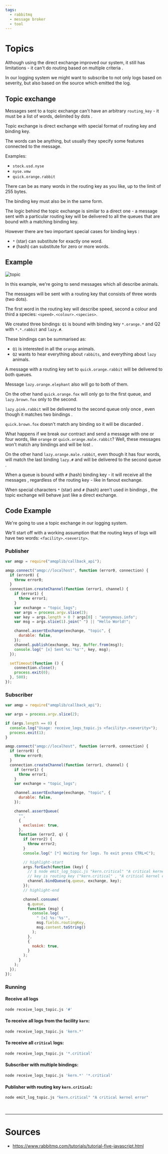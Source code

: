 ```yaml
---
tags:
  - rabbitmq
  - message broker
  - tool
---
```


# Topics

Although using the direct exchange improved our system, it still has limitations - it can't do routing based on <Color color="var(--secondary-font-color)"> multiple criteria </Color>.

In our logging system we might want to subscribe to not only logs based on severity, but also <Color color="var(--secondary-font-color)"> based on the source which emitted </Color> the log.

## Topic exchange

Messages sent to a topic exchange can't have an arbitrary `routing_key` - it <Color color="var(--secondary-font-color)"> must be a list of words, delimited by dots </Color>.

<Admonition type="info" title="//\\" icon="">

Topic exchange is direct exchange with special format of routing key and binding key.

</Admonition>

The words can be anything, but usually they specify some features connected to the message.

Examples:

- `stock.usd.nyse`
- `nyse.vmw`
- `quick.orange.rabbit`

<Admonition type="caution" title="caution">

There can be as many words in the routing key as you like, up to the limit of 255 bytes.

</Admonition>

<Admonition type="note" title="note">

The binding key must also be in the same form.

</Admonition>

The logic behind the topic exchange is similar to a direct one - a message sent with a particular routing key will be delivered to all the queues that are bound with a matching binding key.

However there are two important special cases for <Color color="var(--secondary-font-color)"> binding keys </Color>:

- `*` (star) can substitute for exactly one word.
- `#` (hash) can substitute for zero or more words.

## Example

![topic](../assets/topic.png)

In this example, we're going to send messages which all describe animals.

The messages will be sent with a routing key that consists of three words (two dots).

The first word in the routing key will describe speed, second a colour and third a species: `<speed>.<colour>.<species>`.

We created three bindings: `Q1` is bound with binding key `*.orange.*` and Q2 with `*.*.rabbit` and `lazy.#`.

These bindings can be summarised as:

- `Q1` is interested in all the `orange` animals.
- `Q2` wants to hear everything about `rabbits`, and everything about `lazy` animals.

A message with a <Color color="var(--secondary-font-color)"> routing key </Color> set to `quick.orange.rabbit` will be delivered to both queues.

Message `lazy.orange.elephant` also will go to both of them.

On the other hand `quick.orange.fox` will <Color color="var(--secondary-font-color)"> only </Color> go to the first queue, and `lazy.brown.fox` <Color color="var(--secondary-font-color)"> only </Color> to the second.

`lazy.pink.rabbit` will be delivered to the second queue <Color color="var(--primary-font-color)"> only once </Color>, even though <Color color="var(--secondary-font-color)"> it matches two bindings </Color>.

`quick.brown.fox` <Color color="var(--secondary-font-color)"> doesn't match any binding </Color> so it will be <Color color="var(--primary-font-color)"> discarded </Color>.

What happens if we break our contract and send a message with one or four words, like `orange` or `quick.orange.male.rabbit`? Well, these <Color color="var(--secondary-font-color)"> messages won't match any bindings </Color> and <Color color="var(--secondary-font-color)"> will be lost </Color>.

On the other hand `lazy.orange.male.rabbit`, even though it has four words, will <Color color="var(--secondary-font-color)"> match the last binding </Color> `lazy.#` and will be <Color color="var(--secondary-font-color)"> delivered to the second queue </Color>.

<Admonition type="note" title="note">

When a queue is bound with `#` (hash) binding key - it will <Color color="var(--secondary-font-color)"> receive all the messages </Color>, regardless of the routing key - like in fanout exchange.

</Admonition>

<Admonition type="note" title="note">

When special characters `*` (star) and `#` (hash) <Color color="var(--secondary-font-color)"> aren't used </Color> <Color color="var(--primary-font-color)"> in bindings </Color>, the topic exchange will behave just like a direct exchange.

</Admonition>

## Code Example

We're going to use a topic exchange in our logging system.

We'll start off with a working assumption that the routing keys of logs will have two words: `<facility>.<severity>`.

### Publisher

```javascript title=emit_log_topic.js showLineNumbers
var amqp = require("amqplib/callback_api");

amqp.connect("amqp://localhost", function (error0, connection) {
  if (error0) {
    throw error0;
  }
  connection.createChannel(function (error1, channel) {
    if (error1) {
      throw error1;
    }
    var exchange = "topic_logs";
    var args = process.argv.slice(2);
    var key = args.length > 0 ? args[0] : "anonymous.info";
    var msg = args.slice(1).join(" ") || "Hello World!";

    channel.assertExchange(exchange, "topic", {
      durable: false,
    });
    channel.publish(exchange, key, Buffer.from(msg));
    console.log(" [x] Sent %s:'%s'", key, msg);
  });

  setTimeout(function () {
    connection.close();
    process.exit(0);
  }, 500);
});
```

### Subscriber

```javascript title=receive_logs_topic.js showLineNumbers
var amqp = require("amqplib/callback_api");

var args = process.argv.slice(2);

if (args.length == 0) {
  console.log("Usage: receive_logs_topic.js <facility>.<severity>");
  process.exit(1);
}

amqp.connect("amqp://localhost", function (error0, connection) {
  if (error0) {
    throw error0;
  }
  connection.createChannel(function (error1, channel) {
    if (error1) {
      throw error1;
    }
    var exchange = "topic_logs";

    channel.assertExchange(exchange, "topic", {
      durable: false,
    });

    channel.assertQueue(
      "",
      {
        exclusive: true,
      },
      function (error2, q) {
        if (error2) {
          throw error2;
        }
        console.log(" [*] Waiting for logs. To exit press CTRL+C");

        // highlight-start
        args.forEach(function (key) {
          // $ node emit_log_topic.js "kern.critical" "A critical kernel error"
          // key is routing key ("kern.critical" , "A critical kernel error" )
          channel.bindQueue(q.queue, exchange, key);
        });
        // highlight-end

        channel.consume(
          q.queue,
          function (msg) {
            console.log(
              " [x] %s:'%s'",
              msg.fields.routingKey,
              msg.content.toString()
            );
          },
          {
            noAck: true,
          }
        );
      }
    );
  });
});
```

### Running

#### Receive all logs

```bash title=
node receive_logs_topic.js '#'
```

#### To receive all logs from the facility `kern`:

```bash title=
node receive_logs_topic.js 'kern.*'
```

#### To receive all `critical` logs:

```bash title=
node receive_logs_topic.js '*.critical'
```

#### Subscriber with multiple bindings:

```bash title=
node receive_logs_topic.js 'kern.*' '*.critical'
```

#### Publisher with routing key `kern.critical`:

```bash title=
node emit_log_topic.js "kern.critical" "A critical kernel error"
```

<br />

---

# Sources

- https://www.rabbitmq.com/tutorials/tutorial-five-javascript.html
